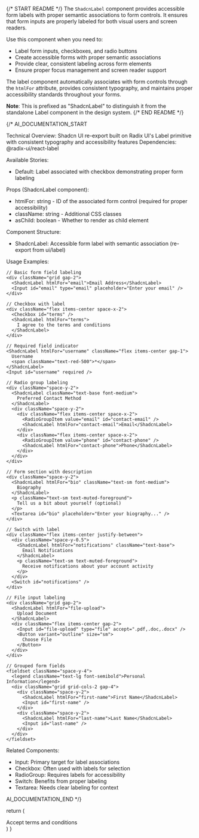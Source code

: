 
{/* START README */}
The `ShadcnLabel` component provides accessible form labels with proper semantic associations to form controls. It ensures that form inputs are properly labeled for both visual users and screen readers.

Use this component when you need to:

- Label form inputs, checkboxes, and radio buttons
- Create accessible forms with proper semantic associations
- Provide clear, consistent labeling across form elements
- Ensure proper focus management and screen reader support

The label component automatically associates with form controls through the `htmlFor` attribute, provides consistent typography, and maintains proper accessibility standards throughout your forms.

**Note**: This is prefixed as "ShadcnLabel" to distinguish it from the standalone Label component in the design system.
{/* END README */}

{/\*
AI_DOCUMENTATION_START

Technical Overview: Shadcn UI re-export built on Radix UI's Label primitive with consistent typography and accessibility features
Dependencies: @radix-ui/react-label

Available Stories:

- Default: Label associated with checkbox demonstrating proper form labeling

Props (ShadcnLabel component):

- htmlFor: string - ID of the associated form control (required for proper accessibility)
- className: string - Additional CSS classes
- asChild: boolean - Whether to render as child element

Component Structure:

- ShadcnLabel: Accessible form label with semantic association (re-export from ui/label)

Usage Examples:

```tsx
// Basic form field labeling
<div className="grid gap-2">
  <ShadcnLabel htmlFor="email">Email Address</ShadcnLabel>
  <Input id="email" type="email" placeholder="Enter your email" />
</div>

// Checkbox with label
<div className="flex items-center space-x-2">
  <Checkbox id="terms" />
  <ShadcnLabel htmlFor="terms">
    I agree to the terms and conditions
  </ShadcnLabel>
</div>

// Required field indicator
<ShadcnLabel htmlFor="username" className="flex items-center gap-1">
  Username
  <span className="text-red-500">*</span>
</ShadcnLabel>
<Input id="username" required />

// Radio group labeling
<div className="space-y-2">
  <ShadcnLabel className="text-base font-medium">
    Preferred Contact Method
  </ShadcnLabel>
  <div className="space-y-2">
    <div className="flex items-center space-x-2">
      <RadioGroupItem value="email" id="contact-email" />
      <ShadcnLabel htmlFor="contact-email">Email</ShadcnLabel>
    </div>
    <div className="flex items-center space-x-2">
      <RadioGroupItem value="phone" id="contact-phone" />
      <ShadcnLabel htmlFor="contact-phone">Phone</ShadcnLabel>
    </div>
  </div>
</div>

// Form section with description
<div className="space-y-2">
  <ShadcnLabel htmlFor="bio" className="text-sm font-medium">
    Biography
  </ShadcnLabel>
  <p className="text-sm text-muted-foreground">
    Tell us a bit about yourself (optional)
  </p>
  <Textarea id="bio" placeholder="Enter your biography..." />
</div>

// Switch with label
<div className="flex items-center justify-between">
  <div className="space-y-0.5">
    <ShadcnLabel htmlFor="notifications" className="text-base">
      Email Notifications
    </ShadcnLabel>
    <p className="text-sm text-muted-foreground">
      Receive notifications about your account activity
    </p>
  </div>
  <Switch id="notifications" />
</div>

// File input labeling
<div className="grid gap-2">
  <ShadcnLabel htmlFor="file-upload">
    Upload Document
  </ShadcnLabel>
  <div className="flex items-center gap-2">
    <Input id="file-upload" type="file" accept=".pdf,.doc,.docx" />
    <Button variant="outline" size="sm">
      Choose File
    </Button>
  </div>
</div>

// Grouped form fields
<fieldset className="space-y-4">
  <legend className="text-lg font-semibold">Personal Information</legend>
  <div className="grid grid-cols-2 gap-4">
    <div className="space-y-2">
      <ShadcnLabel htmlFor="first-name">First Name</ShadcnLabel>
      <Input id="first-name" />
    </div>
    <div className="space-y-2">
      <ShadcnLabel htmlFor="last-name">Last Name</ShadcnLabel>
      <Input id="last-name" />
    </div>
  </div>
</fieldset>
```

Related Components:

- Input: Primary target for label associations
- Checkbox: Often used with labels for selection
- RadioGroup: Requires labels for accessibility
- Switch: Benefits from proper labeling
- Textarea: Needs clear labeling for context

AI_DOCUMENTATION_END
\*/}

  return (
    <div>
      <div className="flex items-center space-x-2">
        <Checkbox id="terms" />
        <ShadcnLabel htmlFor="terms">Accept terms and conditions</ShadcnLabel>
      </div>
    </div>
  )
}
